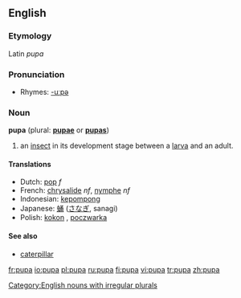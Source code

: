 ==English==
===Etymology===
Latin ''pupa''

===Pronunciation===
*Rhymes: [[Rhymes:English:-uːpə|-uːpə]]

===Noun===
'''pupa''' (plural: '''[[pupae]]''' or '''[[pupas]]''')

#an [[insect]] in its development stage between a [[larva]] and an adult.

====Translations====
{{top}}
*Dutch: [[pop]] ''f''
*French: [[chrysalide]] ''nf'', [[nymphe]] ''nf''
*Indonesian: [[kepompong]]
*Japanese: [[蛹]] ([[さなぎ]], sanagi)
*Polish: [[kokon]] {{m}}, [[poczwarka]] {{f}}
{{bottom}}

==== See also ====
*[[caterpillar]]

[[Category:English nouns with irregular plurals]]

[[fr:pupa]]
[[io:pupa]]
[[pl:pupa]]
[[ru:pupa]]
[[fi:pupa]]
[[vi:pupa]]
[[tr:pupa]]
[[zh:pupa]]